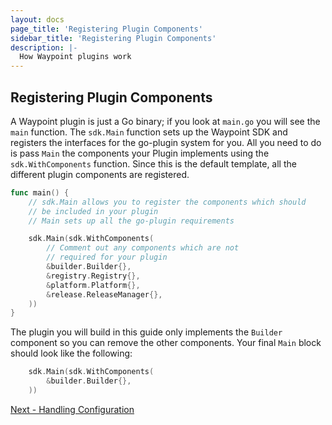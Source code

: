 ```yaml
---
layout: docs
page_title: 'Registering Plugin Components'
sidebar_title: 'Registering Plugin Components'
description: |-
  How Waypoint plugins work
---
```


## Registering Plugin Components

A Waypoint plugin is just a Go binary; if you look at `main.go` you will see the `main` function. The `sdk.Main`
function sets up the Waypoint SDK and registers the interfaces for the go-plugin system for you. All you need to do is
pass `Main` the components your Plugin implements using the `sdk.WithComponents` function. Since this is the default
template, all the different plugin components are registered.

```go
func main() {
	// sdk.Main allows you to register the components which should
	// be included in your plugin
	// Main sets up all the go-plugin requirements

	sdk.Main(sdk.WithComponents(
		// Comment out any components which are not
		// required for your plugin
		&builder.Builder{},
		&registry.Registry{},
		&platform.Platform{},
		&release.ReleaseManager{},
	))
}
```

The plugin you will build in this guide only implements the `Builder` component so you can remove the other components.
Your final `Main` block should look like the following:

```go
	sdk.Main(sdk.WithComponents(
		&builder.Builder{},
	))
```

[Next - Handling Configuration](/docs/extending-waypoint/creating-plugins/configuration)
